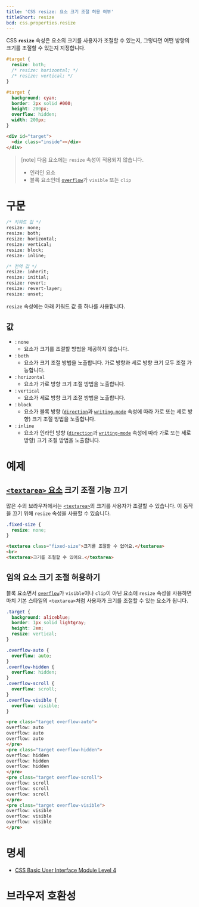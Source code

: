 ```yaml
---
title: 'CSS resize: 요소 크기 조절 허용 여부'
titleShort: resize
bcd: css.properties.resize
---
```


CSS **`resize`** 속성은 요소의 크기를 사용자가 조절할 수 있는지, 그렇다면 어떤 방향의 크기를 조절할 수 있는지 지정합니다.

```css hidden name=demo
#target {
  resize: both;
  /* resize: horizontal; */
  /* resize: vertical; */
}
```

```css hidden name=demo filename=style
#target {
  background: cyan;
  border: 2px solid #000;
  height: 200px;
  overflow: hidden;
  width: 200px;
}
```

```html hidden name=demo
<div id="target">
  <div class="inside"></div>
</div>
```

<LiveExample height={240} lang="css" name="demo" />

> [note]
> 다음 요소에는 `resize` 속성이 적용되지 않습니다.
>
> - 인라인 요소
> - 블록 요소인데 [`overflow`]가 `visible` 또는 `clip`

# 구문

```css
/* 키워드 값 */
resize: none;
resize: both;
resize: horizontal;
resize: vertical;
resize: block;
resize: inline;

/* 전역 값 */
resize: inherit;
resize: initial;
resize: revert;
resize: revert-layer;
resize: unset;
```

`resize` 속성에는 아래 키워드 값 중 하나를 사용합니다.

## 값

- : `none`
  - 요소가 크기를 조절할 방법을 제공하지 않습니다.
- : `both`
  - 요소가 크기 조절 방법을 노출합니다. 가로 방향과 세로 방향 크기 모두 조절 가능합니다.
- : `horizontal`
  - 요소가 가로 방향 크기 조절 방법을 노출합니다.
- : `vertical`
  - 요소가 세로 방향 크기 조절 방법을 노출합니다.
- : `block`
  - 요소가 블록 방향 ([`direction`]과 [`writing-mode`] 속성에 따라 가로 또는 세로 방향) 크기 조절 방법을 노출합니다.
- : `inline`
  - 요소가 인라인 방향 ([`direction`]과 [`writing-mode`] 속성에 따라 가로 또는 세로 방향) 크기 조절 방법을 노출합니다.

# 예제

## [`<textarea>` 요소][`<textarea>`] 크기 조절 기능 끄기

많은 수의 브라우저에서는 [`<textarea>`]의 크기를 사용자가 조절할 수 있습니다. 이 동작을 끄기 위해 `resize` 속성을 사용할 수 있습니다.

```css hidden name=textarea
.fixed-size {
  resize: none;
}
```

```html hidden name=textarea
<textarea class="fixed-size">크기를 조절할 수 없어요.</textarea>
<br>
<textarea>크기를 조절할 수 있어요.</textarea>
```

<LiveExample height={160} lang="html" name="textarea" />

## 임의 요소 크기 조절 허용하기

블록 요소면서 [`overflow`]가 `visible`이나 `clip`이 아닌 요소에 `resize` 속성을 사용하면 마치 기본 스타일의 `<textarea>`처럼 사용자가 크기를 조절할 수 있는 요소가 됩니다.

```css hidden name=any
.target {
  background: aliceblue;
  border: 1px solid lightgray;
  height: 2em;
  resize: vertical;
}

.overflow-auto {
  overflow: auto;
}
.overflow-hidden {
  overflow: hidden;
}
.overflow-scroll {
  overflow: scroll;
}
.overflow-visible {
  overflow: visible;
}
```

```html hidden name=any
<pre class="target overflow-auto">
overflow: auto
overflow: auto
overflow: auto
</pre>
<pre class="target overflow-hidden">
overflow: hidden
overflow: hidden
overflow: hidden
</pre>
<pre class="target overflow-scroll">
overflow: scroll
overflow: scroll
overflow: scroll
</pre>
<pre class="target overflow-visible">
overflow: visible
overflow: visible
overflow: visible
</pre>
```

<LiveExample height={300} lang="html" name="any" />

# 명세

- [CSS Basic User Interface Module Level 4](https://drafts.csswg.org/css-ui/#resize)

# 브라우저 호환성

<BrowserCompat data={props.bcd} />

[`direction`]: https://developer.mozilla.org/en-US/docs/Web/CSS/direction
[`overflow`]: https://developer.mozilla.org/en-US/docs/Web/CSS/overflow
[`writing-mode`]: https://developer.mozilla.org/en-US/docs/Web/CSS/writing-mode
[`<textarea>`]: /docs/Web/HTML/Element/textarea
